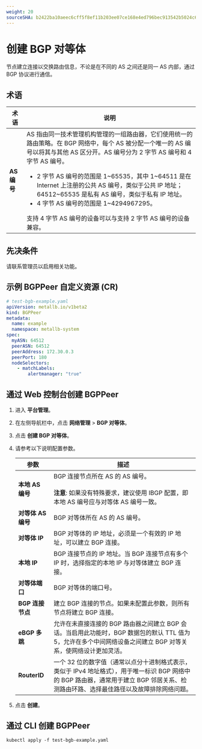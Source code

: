```yaml
---
weight: 20
sourceSHA: b2422ba10aeec6cff5f8ef11b203ee07ce168e4ed796bec913542b5024c690a8
---
```


# 创建 BGP 对等体

节点建立连接以交换路由信息，不论是在不同的 AS 之间还是同一 AS 内部，通过 BGP 协议进行通信。

## 术语

| 术语        | 说明                                                                                                                                                                                                                                                                                                                                                                                                                                                                           |
| ----------- | ------------------------------------------------------------------------------------------------------------------------------------------------------------------------------------------------------------------------------------------------------------------------------------------------------------------------------------------------------------------------------------------------------------------------------------------------------------------------------ |
| **AS 编号** | AS 指由同一技术管理机构管理的一组路由器，它们使用统一的路由策略。在 BGP 网络中，每个 AS 被分配一个唯一的 AS 编号以将其与其他 AS 区分开。AS 编号分为 2 字节 AS 编号和 4 字节 AS 编号。 <ul><li>2 字节 AS 编号的范围是 1\~65535，其中 1\~64511 是在 Internet 上注册的公共 AS 编号，类似于公共 IP 地址；64512\~65535 是私有 AS 编号，类似于私有 IP 地址。</li><li>4 字节 AS 编号的范围是 1\~4294967295。</li></ul> 支持 4 字节 AS 编号的设备可以与支持 2 字节 AS 编号的设备兼容。 |

## 先决条件

请联系管理员以启用相关功能。

## 示例 BGPPeer 自定义资源 (CR)

```yaml
# test-bgb-example.yaml
apiVersion: metallb.io/v1beta2
kind: BGPPeer
metadata:
  name: example
  namespace: metallb-system
spec:
  myASN: 64512
  peerASN: 64512
  peerAddress: 172.30.0.3
  peerPort: 180
  nodeSelectors:
    - matchLabels:
        alertmanager: "true"
```

## 通过 Web 控制台创建 BGPPeer

1. 进入 **平台管理**。

2. 在左侧导航栏中，点击 **网络管理** > **BGP 对等体**。

3. 点击 **创建 BGP 对等体**。

4. 请参考以下说明配置参数。

   | 参数               | 描述                                                                                                                                                                                    |
   | ------------------ | --------------------------------------------------------------------------------------------------------------------------------------------------------------------------------------- |
   | **本地 AS 编号**   | BGP 连接节点所在 AS 的 AS 编号。<br /><br /><b>注意</b>: 如果没有特殊要求，建议使用 IBGP 配置，即本地 AS 编号应与对等体 AS 编号一致。                                                   |
   | **对等体 AS 编号** | BGP 对等体所在 AS 的 AS 编号。                                                                                                                                                          |
   | **对等体 IP**      | BGP 对等体的 IP 地址，必须是一个有效的 IP 地址，可以建立 BGP 连接。                                                                                                                     |
   | **本地 IP**        | BGP 连接节点的 IP 地址。当 BGP 连接节点有多个 IP 时，选择指定的本地 IP 与对等体建立 BGP 连接。                                                                                          |
   | **对等体端口**     | BGP 对等体的端口号。                                                                                                                                                                    |
   | **BGP 连接节点**   | 建立 BGP 连接的节点。如果未配置此参数，则所有节点将建立 BGP 连接。                                                                                                                      |
   | **eBGP 多跳**      | 允许在未直接连接的 BGP 路由器之间建立 BGP 会话。当启用此功能时，BGP 数据包的默认 TTL 值为 5，允许在多个中间网络设备之间建立 BGP 对等关系，使网络设计更加灵活。                          |
   | **RouterID**       | 一个 32 位的数字值（通常以点分十进制格式表示，类似于 IPv4 地址格式），用于唯一标识 BGP 网络中的 BGP 路由器，通常用于建立 BGP 邻居关系、检测路由环路、选择最佳路径以及故障排除网络问题。 |

5. 点击 **创建**。

## 通过 CLI 创建 BGPPeer

```shell
kubectl apply -f test-bgb-example.yaml
```
